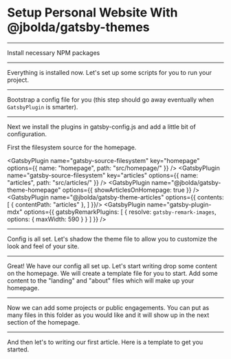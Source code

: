 # Setup Personal Website With @jbolda/gatsby-themes

---

Install necessary NPM packages

<NPMPackage name="@jbolda/gatsby-theme-articles" />
<NPMPackage name="@jbolda/gatsby-theme-homepage" />
<NPMPackage name="@jbolda/gatsby-theme-layout" />
<NPMPackage name="@mdx-js/mdx" />
<NPMPackage name="gatsby" />
<NPMPackage name="gatsby-image" />
<NPMPackage name="gatsby-plugin-mdx" />
<NPMPackage name="gatsby-plugin-netlify" />
<NPMPackage name="gatsby-plugin-printer" />
<NPMPackage name="gatsby-plugin-react-helmet" />
<NPMPackage name="gatsby-plugin-sharp" />
<NPMPackage name="gatsby-plugin-theme-ui" />
<NPMPackage name="gatsby-remark-images" />
<NPMPackage name="gatsby-source-filesystem" />
<NPMPackage name="gatsby-transformer-sharp" />
<NPMPackage name="react" />
<NPMPackage name="react-dom" />
<NPMPackage name="react-helmet" />
<NPMPackage name="theme-ui" />

---

Everything is installed now. Let's set up some scripts for you to run your project.

<NPMScript name="develop" command="gatsby develop" />
<NPMScript name="dev:hard" command="gatsby clean && gatsby develop" />
<NPMScript name="build" command="gatsby build" />
<NPMScript name="build:hard" command="gatsby clean && gatsby build" />

---

Bootstrap a config file for you (this step should go away eventually when `GatsbyPlugin` is smarter).

<File
 path="gatsby-config.js"
 content="https://raw.githubusercontent.com/jbolda/gatsby-theme/feat/recipes/recipes/personal/gatsby-config.js"
/>

---

Next we install the plugins in gatsby-config.js and add a little bit of configuration.

First the filesystem source for the homepage.

<GatsbyPlugin
    name="gatsby-source-filesystem"
    key="homepage"
    options={{
        name: "homepage",
        path: "src/homepage/"
    }} />
<GatsbyPlugin
    name="gatsby-source-filesystem"
    key="articles"
    options={{
        name: "articles",
        path: "src/articles/"
    }} />
<GatsbyPlugin name="gatsby-plugin-theme-ui" />
<GatsbyPlugin name="gatsby-plugin-sharp" />
<GatsbyPlugin name="gatsby-transformer-sharp" />
<GatsbyPlugin name="@jbolda/gatsby-theme-homepage"
    options={{ showArticlesOnHomepage: true }} />
<GatsbyPlugin name="@jbolda/gatsby-theme-articles" options={{
    contents: [
          { contentPath: "articles" },
        ]
    }}/>
<GatsbyPlugin name="gatsby-plugin-mdx" options={{
    gatsbyRemarkPlugins: [
        {
            resolve: `gatsby-remark-images`,
            options: {
                maxWidth: 590
            }
        }
    ]
    }} />
<GatsbyPlugin name="gatsby-plugin-printer" />
<GatsbyPlugin name="gatsby-plugin-react-helmet" />
<GatsbyPlugin name="gatsby-plugin-netlify" />

---

Config is all set. Let's shadow the theme file to allow you to customize the look and feel of your site.

<GatsbyShadowFile theme="gatsby-plugin-theme-ui" path="src/index.js" />

---

Great! We have our config all set up. Let's start writing drop some content on the homepage. We will create a template file for you to start. Add some content to the "landing" and "about" files which will make up your homepage.

<File
 path="src/homepage/landing.mdx"
 content="https://raw.githubusercontent.com/jbolda/gatsby-theme/feat/recipes/recipes/personal/homepage-landing.mdx"
/>
<File
 path="src/homepage/about.mdx"
 content="https://raw.githubusercontent.com/jbolda/gatsby-theme/feat/recipes/recipes/personal/homepage-about.mdx"
/>

---

Now we can add some projects or public engagements. You can put as many files in this folder as you would like and it will show up in the next section of the homepage.

<File
 path="src/homepage/engagements/projectOne.mdx"
 content="https://raw.githubusercontent.com/jbolda/gatsby-theme/feat/recipes/recipes/personal/homepage-engagement.mdx"
/>
<File
 path="src/homepage/engagements/projectTwo.mdx"
 content="https://raw.githubusercontent.com/jbolda/gatsby-theme/feat/recipes/recipes/personal/homepage-engagement.mdx"
/>
<File
 path="src/homepage/engagements/projectThree.mdx"
 content="https://raw.githubusercontent.com/jbolda/gatsby-theme/feat/recipes/recipes/personal/homepage-engagement.mdx"
/>

---

And then let's to writing our first article. Here is a template to get you started.

<File
 path="src/articles/0001-my-first-article/index.mdx"
 content="https://raw.githubusercontent.com/jbolda/gatsby-theme/feat/recipes/recipes/personal/article-template.mdx"
/>
